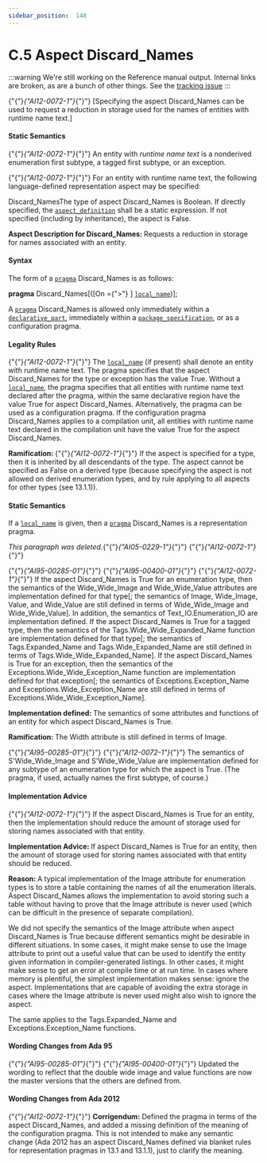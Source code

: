 ---
sidebar_position:  148
---

# C.5 Aspect Discard_Names

:::warning
We're still working on the Reference manual output.  Internal links are broken,
as are a bunch of other things.
See the [tracking issue](https://github.com/ada-lang-io/ada-lang-io/issues/20)
:::


<p>{"{"}<em>{"AI12-0072-1"}</em>{"}"} [Specifying the aspect Discard_Names can be used to request a reduction in storage used for the names of entities with runtime name text.] </p>

#### Static Semantics

<p>{"{"}<em>{"AI12-0072-1"}</em>{"}"} An entity with <em>runtime name text</em> is a nonderived enumeration first subtype, a tagged first subtype, or an exception.</p>
<p>{"{"}<em>{"AI12-0072-1"}</em>{"}"} For an entity with runtime name text, the following language-defined representation aspect may be specified:</p>
<p>Discard_NamesThe type of aspect Discard_Names is Boolean. If directly specified, the <code><a href="../AA-13/AA-13.1#S0348">aspect_definition</a></code> shall be a static expression. If not specified (including by inheritance), the aspect is False.</p>
<Admonition type="note">
<p><strong>Aspect Description for </strong><strong>Discard_Names: </strong>Requests a reduction in storage for names associated with an entity.</p></Admonition>


#### Syntax

<p>The form of a <code><a href="../AA-2/AA-2.8#S0019">pragma</a></code> Discard_Names is as follows: </p>
<p>  <strong>pragma</strong> Discard_Names[([On ={">"} ] <code><a href="../AA-13/AA-13.1#S0345">local_name</a></code>)];</p>
<p>A <code><a href="../AA-2/AA-2.8#S0019">pragma</a></code> Discard_Names is allowed only immediately within a <code><a href="../AA-3/AA-3.11#S0086">declarative_part</a></code>, immediately within a <code><a href="../AA-7/AA-7.1#S0230">package_specification</a></code>, or as a configuration pragma. </p>

#### Legality Rules

<p>{"{"}<em>{"AI12-0072-1"}</em>{"}"} The <code><a href="../AA-13/AA-13.1#S0345">local_name</a></code> (if present) shall denote an entity with runtime name text. The pragma specifies that the aspect Discard_Names for the type or exception has the value True. Without a <code><a href="../AA-13/AA-13.1#S0345">local_name</a></code>, the pragma specifies that all entities with runtime name text declared after the pragma, within the same declarative region have the value True for aspect Discard_Names. Alternatively, the pragma can be used as a configuration pragma. If the configuration pragma Discard_Names applies to a compilation unit, all entities with runtime name text declared in the compilation unit have the value True for the aspect Discard_Names.</p>
<Admonition type="note">
<p><strong>Ramification: </strong>{"{"}<em>{"AI12-0072-1"}</em>{"}"} If the aspect is specified for a type, then it is inherited by all descendants of the type. The aspect cannot be specified as False on a derived type (because specifying the aspect is not allowed on derived enumeration types, and by rule applying to all aspects for other types (see 13.1.1)). </p></Admonition>


#### Static Semantics

<p>If a <code><a href="../AA-13/AA-13.1#S0345">local_name</a></code> is given, then a <code><a href="../AA-2/AA-2.8#S0019">pragma</a></code> Discard_Names is a representation pragma.</p>
<Admonition type="note">
<p><em>This paragraph was deleted.</em>{"{"}<em>{"AI05-0229-1"}</em>{"}"} {"{"}<em>{"AI12-0072-1"}</em>{"}"} </p></Admonition>

<p>{"{"}<em>{"AI95-00285-01"}</em>{"}"} {"{"}<em>{"AI95-00400-01"}</em>{"}"} {"{"}<em>{"AI12-0072-1"}</em>{"}"} If the aspect Discard_Names is True for an enumeration type, then the semantics of the Wide_Wide_Image and Wide_Wide_Value attributes are implementation defined for that type[; the semantics of Image, Wide_Image, Value, and Wide_Value are still defined in terms of Wide_Wide_Image and Wide_Wide_Value]. In addition, the semantics of Text_IO.Enumeration_IO are implementation defined. If the aspect Discard_Names is True for a tagged type, then the semantics of the Tags.Wide_Wide_Expanded_Name function are implementation defined for that type[; the semantics of Tags.Expanded_Name and Tags.Wide_Expanded_Name are still defined in terms of Tags.Wide_Wide_Expanded_Name]. If the aspect Discard_Names is True for an exception, then the semantics of the Exceptions.Wide_Wide_Exception_Name function are implementation defined for that exception[; the semantics of Exceptions.Exception_Name and Exceptions.Wide_Exception_Name are still defined in terms of Exceptions.Wide_Wide_Exception_Name].</p>
<Admonition type="note">
<p><strong>Implementation defined: </strong>The semantics of some attributes and functions of an entity for which aspect Discard_Names is True.</p></Admonition>

<Admonition type="note">
<p><strong>Ramification: </strong>The Width attribute is still defined in terms of Image.</p></Admonition>

<Admonition type="note">
<p>{"{"}<em>{"AI95-00285-01"}</em>{"}"} {"{"}<em>{"AI12-0072-1"}</em>{"}"} The semantics of S'Wide_Wide_Image and S'Wide_Wide_Value are implementation defined for any subtype of an enumeration type for which the aspect is True. (The pragma, if used, actually names the first subtype, of course.) </p></Admonition>


#### Implementation Advice

<p>{"{"}<em>{"AI12-0072-1"}</em>{"}"} If the aspect Discard_Names is True for an entity, then the implementation should reduce the amount of storage used for storing names associated with that entity. </p>
<Admonition type="note">
<p><strong>Implementation Advice: </strong>If aspect Discard_Names is True for an entity, then the amount of storage used for storing names associated with that entity should be reduced.</p></Admonition>

<Admonition type="note">
<p><strong>Reason: </strong>A typical implementation of the Image attribute for enumeration types is to store a table containing the names of all the enumeration literals. Aspect Discard_Names allows the implementation to avoid storing such a table without having to prove that the Image attribute is never used (which can be difficult in the presence of separate compilation).</p></Admonition>

<Admonition type="note">
<p>We did not specify the semantics of the Image attribute when aspect Discard_Names is True because different semantics might be desirable in different situations. In some cases, it might make sense to use the Image attribute to print out a useful value that can be used to identify the entity given information in compiler-generated listings. In other cases, it might make sense to get an error at compile time or at run time. In cases where memory is plentiful, the simplest implementation makes sense: ignore the aspect. Implementations that are capable of avoiding the extra storage in cases where the Image attribute is never used might also wish to ignore the aspect.</p></Admonition>

<Admonition type="note">
<p>The same applies to the Tags.Expanded_Name and Exceptions.Exception_Name functions. </p></Admonition>


#### Wording Changes from Ada 95

<Admonition type="note">
<p>{"{"}<em>{"AI95-00285-01"}</em>{"}"} {"{"}<em>{"AI95-00400-01"}</em>{"}"} Updated the wording to reflect that the double wide image and value functions are now the master versions that the others are defined from. </p></Admonition>


#### Wording Changes from Ada 2012

<Admonition type="note">
<p>{"{"}<em>{"AI12-0072-1"}</em>{"}"} <strong>Corrigendum:</strong> Defined the pragma in terms of the aspect Discard_Names, and added a missing definition of the meaning of the configuration pragma. This is not intended to make any semantic change (Ada 2012 has an aspect Discard_Names defined via blanket rules for representation pragmas in 13.1 and 13.1.1), just to clarify the meaning. </p></Admonition>


